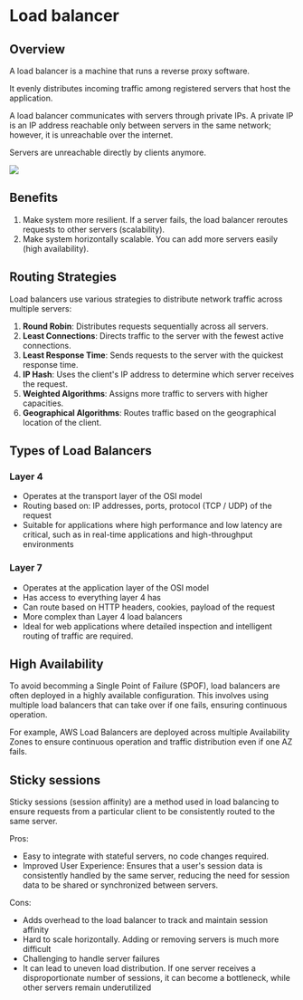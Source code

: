 # Load balancer

## Overview

A load balancer is a machine that runs a reverse proxy software.

It evenly distributes incoming traffic among registered servers that host the application.

A load balancer communicates with servers through private IPs. A private IP is an IP address reachable only between servers in the same network; however, it is unreachable over the internet.

Servers are unreachable directly by clients anymore.

![](./load-balancer.md/../load-balancer/load-balancer.drawio.svg)


## Benefits

1. Make system more resilient. If a server fails, the load balancer reroutes requests to other servers (scalability).
2. Make system horizontally scalable. You can add more servers easily (high availability).


## Routing Strategies

Load balancers use various strategies to distribute network traffic across multiple servers:
1. **Round Robin**: Distributes requests sequentially across all servers.
2. **Least Connections**: Directs traffic to the server with the fewest active connections.
3. **Least Response Time**: Sends requests to the server with the quickest response time.
4. **IP Hash**: Uses the client's IP address to determine which server receives the request.
5. **Weighted Algorithms**: Assigns more traffic to servers with higher capacities.
6. **Geographical Algorithms**: Routes traffic based on the geographical location of the client.


## Types of Load Balancers

### Layer 4

- Operates at the transport layer of the OSI model
- Routing based on: IP addresses, ports, protocol (TCP / UDP) of the request
- Suitable for applications where high performance and low latency are critical, such as in real-time applications and high-throughput environments

### Layer 7

- Operates at the application layer of the OSI model
- Has access to everything layer 4 has
- Can route based on HTTP headers, cookies, payload of the request
- More complex than Layer 4 load balancers
- Ideal for web applications where detailed inspection and intelligent routing of traffic are required.


## High Availability

To avoid becomming a Single Point of Failure (SPOF), load balancers are often deployed in a highly available configuration. This involves using multiple load balancers that can take over if one fails, ensuring continuous operation.

For example, AWS Load Balancers are deployed across multiple Availability Zones to ensure continuous operation and traffic distribution even if one AZ fails.


## Sticky sessions

Sticky sessions (session affinity) are a method used in load balancing to ensure requests from a particular client to be consistently routed to the same server.

Pros:
- Easy to integrate with stateful servers, no code changes required.
- Improved User Experience: Ensures that a user's session data is consistently handled by the same server, reducing the need for session data to be shared or synchronized between servers.

Cons:
- Adds overhead to the load balancer to track and maintain session affinity
- Hard to scale horizontally. Adding or removing servers is much more difficult
- Challenging to handle server failures
- It can lead to uneven load distribution. If one server receives a disproportionate number of sessions, it can become a bottleneck, while other servers remain underutilized
